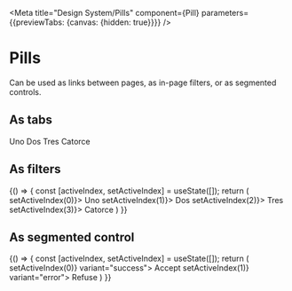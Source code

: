 
<Meta
  title="Design System/Pills"
  component={Pill}
  parameters={{previewTabs: {canvas: {hidden: true}}}}
/>

# Pills

Can be used as links between pages, as in-page filters, or as segmented controls.

## As tabs

<Preview>
  <Story name="As tabs" parameters={{ canvas: { disable: true } }}>
    <Pills>
      <Pill to="/" exact>Uno</Pill>
      <Pill to="/dos">Dos</Pill>
      <Pill to="/tres">Tres</Pill>
      <Pill to="/catorce">Catorce</Pill>
    </Pills>
  </Story>
</Preview>

## As filters

<Preview>
  <Story name="As filters" parameters={{ canvas: { disable: true } }}>
    {() => {
      const [activeIndex, setActiveIndex] = useState([]);
      return (
        <Stack>
          <Pills>
            <Pill isActive={activeIndex === 0} onClick={() => setActiveIndex(0)}>
              Uno
            </Pill>
            <Pill isActive={activeIndex === 1} onClick={() => setActiveIndex(1)}>
              Dos
            </Pill>
            <Pill isActive={activeIndex === 2} onClick={() => setActiveIndex(2)}>
              Tres
            </Pill>
            <Pill isActive={activeIndex === 3} onClick={() => setActiveIndex(3)}>
              Catorce
            </Pill>
          </Pills>
        </Stack>
      )
    }}
  </Story>
</Preview>

## As segmented control

<Preview>
  <Story name="As segmented control" parameters={{ canvas: { disable: true } }}>
    {() => {
      const [activeIndex, setActiveIndex] = useState([]);
      return (
        <Stack>
          <Pills>
            <Pill isActive={activeIndex === 0} onClick={() => setActiveIndex(0)} variant="success">
              Accept
            </Pill>
            <Pill isActive={activeIndex === 1} onClick={() => setActiveIndex(1)} variant="error">
              Refuse
            </Pill>
          </Pills>
        </Stack>
      )
    }}
  </Story>
</Preview>
